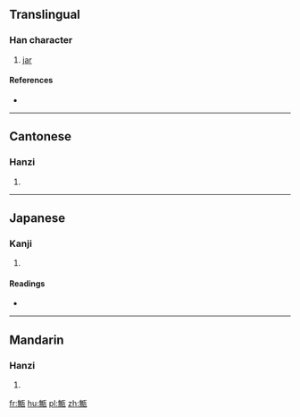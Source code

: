 ==Translingual==

===Han character===
{{Han char|rn=98|rad=瓦|as=12|sn=17|four=8131<sub>7</sub>|canj=人火一女弓 (OFMVN)}}

# [[jar]]

====References====
* {{Han ref|kx=0752.130|dkj=21604|dj=1159.290|hdz=21432.010|uh=7512|ud=29970|bh=ED71|bd=60785}}

----

==Cantonese==

===Hanzi===
{{yue-hanzi|jyut=|y=mou5}}

# {{defn|lang=yue|sort=瓦12}}

----

==Japanese==

===Kanji===
{{ja-kanji|grade=|rs=瓦12}}

# {{defn|lang=ja|sort=瓦12}}

====Readings====
* {{ja-readings|on=[[ぶ]] (bu), [[む]] (mu)|kun=[[かめ]] (kame)|nanori=}}

----

==Mandarin==

===Hanzi===
{{cmn-hanzi|pin=[[wǔ]] ([[wu3]])|wg=wu<sup>3</sup>}}

# {{defn|lang=cmn|sort=瓦12}}

[[fr:甒]]
[[hu:甒]]
[[pl:甒]]
[[zh:甒]]